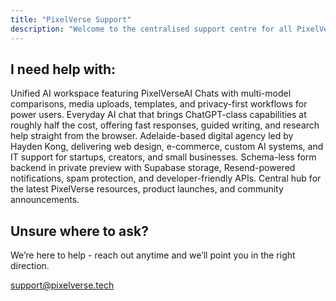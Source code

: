 ```yaml
---
title: "PixelVerse Support"
description: "Welcome to the centralised support centre for all PixelVerseIT, PixelVerseAI & Hayden Labs products and services. Here, you can find the latest information to help you - otherwise, please email our team over at support@pixelverse.tech. "
---
```


## I need help with:

<CardGroup cols={1}>
  <Card title="PixelVerseAI" icon="sparkles" href="https://ai.pixelverse.tech/">
    Unified AI workspace featuring PixelVerseAI Chats with multi-model comparisons, media uploads, templates, and privacy-first workflows for power users.
  </Card>
  <Card title="HelloAI" icon="robot" href="https://helloai.pixelverse.tech/">
    Everyday AI chat that brings ChatGPT-class capabilities at roughly half the cost, offering fast responses, guided writing, and research help straight from the browser.
  </Card>
  <Card title="PixelVerseIT" icon="building" href="https://pixelverse.tech/">
    Adelaide-based digital agency led by Hayden Kong, delivering web design, e-commerce, custom AI systems, and IT support for startups, creators, and small businesses.
  </Card>
  <Card title="PixelVerse Forms" icon="file-lines" href="https://forms.pixelverse.tech/">
    Schema-less form backend in private preview with Supabase storage, Resend-powered notifications, spam protection, and developer-friendly APIs.
  </Card>
  <Card title="PixelVerse Links" icon="link" href="https://links.pixelverse.tech/">
    Central hub for the latest PixelVerse resources, product launches, and community announcements.
  </Card>
</CardGroup>


<section className="text-center my-16">
  <h2 className="text-xl font-medium mb-2">Unsure where to ask?</h2>
  <p className="text-gray-500 mb-6">
    We’re here to help - reach out anytime and we’ll point you in the right direction.
  </p>
  <a
    href="mailto:support@pixelverse.tech"
    className="text-sm text-gray-700 underline hover:text-black transition"
  >
    support@pixelverse.tech
  </a>
</section>

